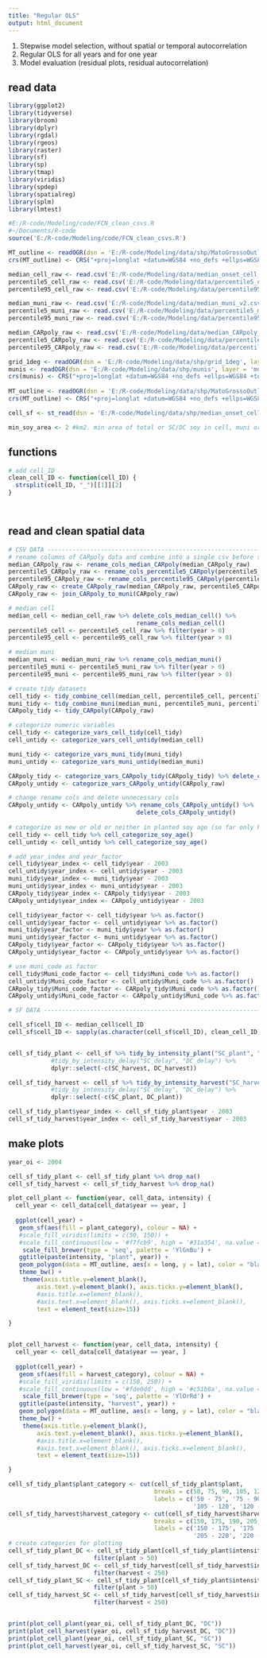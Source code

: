 ```yaml
---
title: "Regular OLS"
output: html_document
---
```


1. Stepwise model selection, without spatial or temporal autocorrelation
2. Regular OLS for all years and for one year
3. Model evaluation (residual plots, residual autocorrelation)

## read data

```r

library(ggplot2)
library(tidyverse)
library(broom)
library(dplyr)
library(rgdal)
library(rgeos)
library(raster)
library(sf)
library(sp)
library(tmap)
library(viridis)
library(spdep)
library(spatialreg)
library(splm)
library(lmtest)

#E:/R-code/Modeling/code/FCN_clean_csvs.R
#~/Documents/R-code
source('E:/R-code/Modeling/code/FCN_clean_csvs.R')

MT_outline <- readOGR(dsn = 'E:/R-code/Modeling/data/shp/MatoGrossoOutline', layer = 'MatoGrossoOutline')
crs(MT_outline) <- CRS("+proj=longlat +datum=WGS84 +no_defs +ellps=WGS84 +towgs84=0,0,0")

median_cell_raw <- read.csv('E:/R-code/Modeling/data/median_onset_cell_v2.csv')
percentile5_cell_raw <- read.csv('E:/R-code/Modeling/data/percentile5_onset_cell_v2.csv')
percentile95_cell_raw <- read.csv('E:/R-code/Modeling/data/percentile95_onset_cell_v2.csv')

median_muni_raw <- read.csv('E:/R-code/Modeling/data/median_muni_v2.csv')
percentile5_muni_raw <- read.csv('E:/R-code/Modeling/data/percentile5_muni_v2.csv')
percentile95_muni_raw <- read.csv('E:/R-code/Modeling/data/percentile95_muni_v2.csv')

median_CARpoly_raw <- read.csv('E:/R-code/Modeling/data/median_CARpoly_v2.csv')
percentile5_CARpoly_raw <- read.csv('E:/R-code/Modeling/data/percentile5_CARpoly_v2.csv')
percentile95_CARpoly_raw <- read.csv('E:/R-code/Modeling/data/percentile95_CARpoly_v2.csv')

grid_1deg <- readOGR(dsn = 'E:/R-code/Modeling/data/shp/grid_1deg', layer = 'grid_1deg')
munis <- readOGR(dsn = 'E:/R-code/Modeling/data/shp/munis', layer = 'munis_SHP')
crs(munis) <- CRS("+proj=longlat +datum=WGS84 +no_defs +ellps=WGS84 +towgs84=0,0,0")
  
MT_outline <- readOGR(dsn = 'E:/R-code/Modeling/data/shp/MatoGrossoOutline', layer = 'MatoGrossoOutline')
crs(MT_outline) <- CRS("+proj=longlat +datum=WGS84 +no_defs +ellps=WGS84 +towgs84=0,0,0")

cell_sf <- st_read(dsn = 'E:/R-code/Modeling/data/shp/median_onset_cell', layer = 'median_onset_cell_SHP')

min_soy_area <- 2 #km2. min area of total or SC/DC soy in cell, muni or property to be considered in model


```

## functions

```r

# add cell_ID
clean_cell_ID <- function(cell_ID) {
  strsplit(cell_ID, "_")[[1]][2]
}




```

## read and clean spatial data

```r

# CSV DATA -----------------------------------------------------------------------------------------------------------------
# rename columns of CARpoly data and combine into a single csv before spatial join
median_CARpoly_raw <- rename_cols_median_CARpoly(median_CARpoly_raw)
percentile5_CARpoly_raw <- rename_cols_percentile5_CARpoly(percentile5_CARpoly_raw)
percentile95_CARpoly_raw <- rename_cols_percentile95_CARpoly(percentile95_CARpoly_raw)
CARpoly_raw <- create_CARpoly_raw(median_CARpoly_raw, percentile5_CARpoly_raw, percentile95_CARpoly_raw)
CARpoly_raw <- join_CARpoly_to_muni(CARpoly_raw)

# median cell
median_cell <- median_cell_raw %>% delete_cols_median_cell() %>%
                                    rename_cols_median_cell()
percentile5_cell <- percentile5_cell_raw %>% filter(year > 0)
percentile95_cell <- percentile95_cell_raw %>% filter(year > 0)

# median muni
median_muni <- median_muni_raw %>% rename_cols_median_muni()
percentile5_muni <- percentile5_muni_raw %>% filter(year > 0)
percentile95_muni <- percentile95_muni_raw %>% filter(year > 0)

# create tidy datasets
cell_tidy <- tidy_combine_cell(median_cell, percentile5_cell, percentile95_cell)
muni_tidy <- tidy_combine_muni(median_muni, percentile5_muni, percentile95_muni)
CARpoly_tidy <- tidy_CARpoly(CARpoly_raw)

# categorize numeric variables
cell_tidy <- categorize_vars_cell_tidy(cell_tidy)
cell_untidy <- categorize_vars_cell_untidy(median_cell)

muni_tidy <- categorize_vars_muni_tidy(muni_tidy)
muni_untidy <- categorize_vars_muni_untidy(median_muni)

CARpoly_tidy <- categorize_vars_CARpoly_tidy(CARpoly_tidy) %>% delete_cols_CARpoly_tidy()
CARpoly_untidy <- categorize_vars_CARpoly_untidy(CARpoly_raw)

# change rename cols and delete unnecessary cols
CARpoly_untidy <- CARpoly_untidy %>% rename_cols_CARpoly_untidy() %>%
                                    delete_cols_CARpoly_untidy()
  
# categorize as new or old or neither in planted soy age (so far only have it for cell scale)
cell_tidy <- cell_tidy %>% cell_categorize_soy_age()
cell_untidy <- cell_untidy %>% cell_categorize_soy_age()

# add year_index and year_factor
cell_tidy$year_index <- cell_tidy$year - 2003
cell_untidy$year_index <- cell_untidy$year - 2003
muni_tidy$year_index <- muni_tidy$year - 2003
muni_untidy$year_index <- muni_untidy$year - 2003
CARpoly_tidy$year_index <- CARpoly_tidy$year - 2003
CARpoly_untidy$year_index <- CARpoly_untidy$year - 2003

cell_tidy$year_factor <- cell_tidy$year %>% as.factor()
cell_untidy$year_factor <- cell_untidy$year %>% as.factor()
muni_tidy$year_factor <- muni_tidy$year %>% as.factor()
muni_untidy$year_factor <- muni_untidy$year %>% as.factor()
CARpoly_tidy$year_factor <- CARpoly_tidy$year %>% as.factor()
CARpoly_untidy$year_factor <- CARpoly_untidy$year %>% as.factor()

# use muni_code as factor
cell_tidy$Muni_code_factor <- cell_tidy$Muni_code %>% as.factor()
cell_untidy$Muni_code_factor <- cell_untidy$Muni_code %>% as.factor()
CARpoly_tidy$Muni_code_factor <- CARpoly_tidy$Muni_code %>% as.factor()
CARpoly_untidy$Muni_code_factor <- CARpoly_untidy$Muni_code %>% as.factor()

# SF DATA ------------------------------------------------------------------------------------------------

cell_sf$cell_ID <- median_cell$cell_ID
cell_sf$cell_ID <- sapply(as.character(cell_sf$cell_ID), clean_cell_ID)


cell_sf_tidy_plant <- cell_sf %>% tidy_by_intensity_plant("SC_plant", "DC_plant") %>%
            #tidy_by_intensity_delay("SC_delay", "DC_delay") %>%
            dplyr::select(-c(SC_harvest, DC_harvest))

cell_sf_tidy_harvest <- cell_sf %>% tidy_by_intensity_harvest("SC_harvest", "DC_harvest") %>%
            #tidy_by_intensity_delay("SC_delay", "DC_delay") %>%
            dplyr::select(-c(SC_plant, DC_plant))

cell_sf_tidy_plant$year_index <- cell_sf_tidy_plant$year - 2003
cell_sf_tidy_harvest$year_index <- cell_sf_tidy_harvest$year - 2003
```



## make plots

```r

year_oi <- 2004

cell_sf_tidy_plant <- cell_sf_tidy_plant %>% drop_na()
cell_sf_tidy_harvest <- cell_sf_tidy_harvest %>% drop_na()

plot_cell_plant <- function(year, cell_data, intensity) {
  cell_year <- cell_data[cell_data$year == year, ]
  
  ggplot(cell_year) +
   geom_sf(aes(fill = plant_category), colour = NA) +
   #scale_fill_viridis(limits = c(50, 150)) +
   #scale_fill_continuous(low = '#f7fcb9', high = '#31a354', na.value = 'white', space = "Lab", limits = c(50, 150)) +
    scale_fill_brewer(type = 'seq', palette = 'YlGnBu') +
   ggtitle(paste(intensity, "plant", year)) +
   geom_polygon(data = MT_outline, aes(x = long, y = lat), color = "black", alpha = 0, linetype = 1) +
   theme_bw() +
    theme(axis.title.y=element_blank(),
        axis.text.y=element_blank(), axis.ticks.y=element_blank(), 
        #axis.title.x=element_blank(),
        #axis.text.x=element_blank(), axis.ticks.x=element_blank(), 
        text = element_text(size=15))

}


plot_cell_harvest <- function(year, cell_data, intensity) {
  cell_year <- cell_data[cell_data$year == year, ]
  
  ggplot(cell_year) +
   geom_sf(aes(fill = harvest_category), colour = NA) +
   #scale_fill_viridis(limits = c(150, 250)) +
   #scale_fill_continuous(low = '#fde0dd', high = '#c51b8a', na.value = 'white', space = "Lab", limits = c(150, 250)) +
    scale_fill_brewer(type = 'seq', palette = 'YlOrRd') +
   ggtitle(paste(intensity, "harvest", year)) +
   geom_polygon(data = MT_outline, aes(x = long, y = lat), color = "black", alpha = 0, linetype = 1) +
   theme_bw() +
    theme(axis.title.y=element_blank(),
        axis.text.y=element_blank(), axis.ticks.y=element_blank(), 
        #axis.title.x=element_blank(),
        #axis.text.x=element_blank(), axis.ticks.x=element_blank(), 
        text = element_text(size=15))

}

cell_sf_tidy_plant$plant_category <- cut(cell_sf_tidy_plant$plant, 
                                         breaks = c(50, 75, 90, 105, 120, 135, 150),
                                         labels = c('50 - 75', '75 - 90', '90 - 105', 
                                                    '105 - 120', '120 - 135', '135 - 150'))
cell_sf_tidy_harvest$harvest_category <- cut(cell_sf_tidy_harvest$harvest, 
                                         breaks = c(150, 175, 190, 205, 220, 235, 250),
                                         labels = c('150 - 175', '175 - 190', '190 - 205', 
                                                    '205 - 220', '220 - 235', '235 - 250'))
# create categories for plotting
cell_sf_tidy_plant_DC <- cell_sf_tidy_plant[cell_sf_tidy_plant$intensity == "DC",] %>% 
                        filter(plant > 50)
cell_sf_tidy_harvest_DC <- cell_sf_tidy_harvest[cell_sf_tidy_harvest$intensity == "DC",] %>% 
                        filter(harvest < 250)
cell_sf_tidy_plant_SC <- cell_sf_tidy_plant[cell_sf_tidy_plant$intensity == "SC",] %>% 
                        filter(plant > 50)
cell_sf_tidy_harvest_SC <- cell_sf_tidy_harvest[cell_sf_tidy_harvest$intensity == "SC",] %>% 
                        filter(harvest < 250)


print(plot_cell_plant(year_oi, cell_sf_tidy_plant_DC, "DC"))
print(plot_cell_harvest(year_oi, cell_sf_tidy_harvest_DC, "DC"))
print(plot_cell_plant(year_oi, cell_sf_tidy_plant_SC, "SC"))
print(plot_cell_harvest(year_oi, cell_sf_tidy_harvest_SC, "SC"))
```
